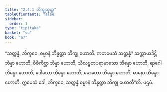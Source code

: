 ```yaml
---
title: "2.4.1 ဘိက္ခုသုတ္တ"
tableOfContents: false
sidebar:
  order: 1
type: "tipitaka"
basket: "su"
book: "a7"
---
```



<DynamicBreadcrumb />

<Division number="85" book="a7" e="ch" v="16" p="508">

<Paragraph number="632" book="a7">
“သတ္တန္နံ, ဘိက္ခဝေ, ဓမ္မာနံ ဘိန္နတ္တာ ဘိက္ခု ဟောတိ. ကတမေသံ သတ္တန္နံ? သက္ကာယဒိဋ္ဌိ ဘိန္နာ ဟောတိ, ဝိစိကိစ္ဆာ ဘိန္နာ ဟောတိ, သီလဗ္ဗတပရာမာသော ဘိန္နော ဟောတိ, ရာဂေါ ဘိန္နော ဟောတိ, ဒေါသော ဘိန္နော ဟောတိ, မောဟော ဘိန္နော ဟောတိ, မာနော ဘိန္နော ဟောတိ. ဣမေသံ ခေါ, ဘိက္ခဝေ, သတ္တန္နံ ဓမ္မာနံ ဘိန္နတ္တာ ဘိက္ခု ဟောတီ”တိ.

</Paragraph>
</Division>

<Paragraph number="633" type="center" book="a7">
ပဌမံ.
</Paragraph>